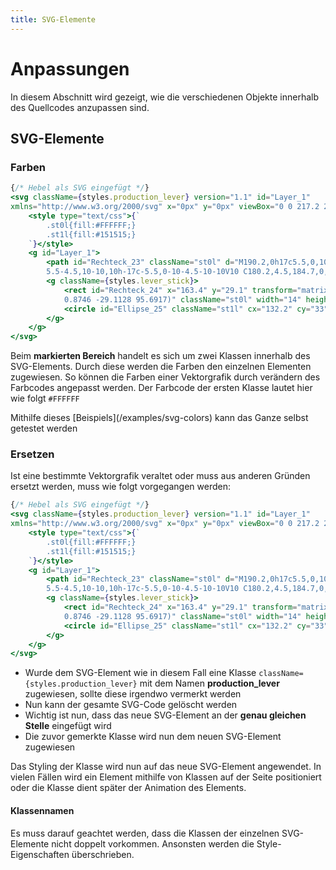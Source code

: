 ```yaml
---
title: SVG-Elemente
---
```



# Anpassungen

In diesem Abschnitt wird gezeigt, wie die verschiedenen Objekte innerhalb des Quellcodes anzupassen sind.

## SVG-Elemente

### Farben
```jsx {5-6}
{/* Hebel als SVG eingefügt */}
<svg className={styles.production_lever} version="1.1" id="Layer_1" 
xmlns="http://www.w3.org/2000/svg" x="0px" y="0px" viewBox="0 0 217.2 212">
    <style type="text/css">{`
        .st0l{fill:#FFFFFF;}
        .st1l{fill:#151515;}
    `}</style>
    <g id="Layer_1">
        <path id="Rechteck_23" className="st0l" d="M190.2,0h17c5.5,0,10,4.5,10,10v192c0,
        5.5-4.5,10-10,10h-17c-5.5,0-10-4.5-10-10V10 C180.2,4.5,184.7,0,190.2,0z"/>
        <g className={styles.lever_stick}>
            <rect id="Rechteck_24" x="163.4" y="29.1" transform="matrix(0.8746 -0.4848 0.4848 
            0.8746 -29.1128 95.6917)" className="st0l" width="14" height="150.1"/>
            <circle id="Ellipse_25" className="st1l" cx="132.2" cy="33" r="21"/>
        </g>
    </g>
</svg>
```
Beim <strong>markierten Bereich</strong> handelt es sich um zwei Klassen innerhalb des SVG-Elements. Durch diese werden die Farben den einzelnen Elementen zugewiesen.
So können die Farben einer Vektorgrafik durch verändern des Farbcodes angepasst werden. Der Farbcode der ersten Klasse lautet hier wie folgt `#FFFFFF`

<Callout>
    Mithilfe dieses [Beispiels](/examples/svg-colors) kann das Ganze selbst getestet werden
</Callout>

### Ersetzen

Ist eine bestimmte Vektorgrafik veraltet oder muss aus anderen Gründen ersetzt werden, muss wie folgt vorgegangen werden:

```jsx {2-17}
{/* Hebel als SVG eingefügt */}
<svg className={styles.production_lever} version="1.1" id="Layer_1" 
xmlns="http://www.w3.org/2000/svg" x="0px" y="0px" viewBox="0 0 217.2 212">
    <style type="text/css">{`
        .st0l{fill:#FFFFFF;}
        .st1l{fill:#151515;}
    `}</style>
    <g id="Layer_1">
        <path id="Rechteck_23" className="st0l" d="M190.2,0h17c5.5,0,10,4.5,10,10v192c0,
        5.5-4.5,10-10,10h-17c-5.5,0-10-4.5-10-10V10 C180.2,4.5,184.7,0,190.2,0z"/>
        <g className={styles.lever_stick}>
            <rect id="Rechteck_24" x="163.4" y="29.1" transform="matrix(0.8746 -0.4848 0.4848 
            0.8746 -29.1128 95.6917)" className="st0l" width="14" height="150.1"/>
            <circle id="Ellipse_25" className="st1l" cx="132.2" cy="33" r="21"/>
        </g>
    </g>
</svg>
```

- Wurde dem SVG-Element wie in diesem Fall eine Klasse `className={styles.production_lever}` mit dem Namen <b>production_lever</b> zugewiesen, sollte diese irgendwo vermerkt werden
- Nun kann der gesamte SVG-Code gelöscht werden
- Wichtig ist nun, dass das neue SVG-Element an der <strong>genau gleichen Stelle</strong> eingefügt wird
- Die zuvor gemerkte Klasse wird nun dem neuen SVG-Element zugewiesen

<Callout emoji="✅">
    Das Styling der Klasse wird nun auf das neue SVG-Element angewendet. In vielen Fällen wird ein Element mithilfe von Klassen auf der Seite positioniert oder die Klasse dient später der Animation des Elements.
</Callout>

#### Klassennamen

<Callout type="warning" emoji="⚠️">
    Es muss darauf geachtet werden, dass die Klassen der einzelnen SVG-Elemente nicht doppelt vorkommen. Ansonsten werden die Style-Eigenschaften überschrieben.
</Callout>

